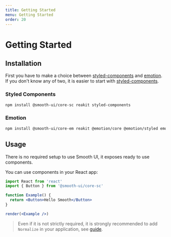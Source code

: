 ```yaml
---
title: Getting Started
menu: Getting Started
order: 20
---
```


# Getting Started

## Installation

First you have to make a choice between [styled-components](https://styled-components.com) and [emotion](https://emotion.sh).
If you don't know any of two, it is easier to start with [styled-components](https://styled-components.com).

### Styled Components

```bash
npm install @smooth-ui/core-sc reakit styled-components
```

### Emotion

```bash
npm install @smooth-ui/core-em reakit @emotion/core @emotion/styled emotion-theming
```

## Usage

There is no required setup to use Smooth UI, it exposes ready to use components.

You can use components in your React app:

```jsx live noInline
import React from 'react'
import { Button } from '@smooth-ui/core-sc'

function Example() {
  return <Button>Hello Smooth</Button>
}

render(<Example />)
```

> Even if it is not strictly required, it is strongly recommended to add `Normalize` in your application, see [guide](/docs/normalize/).
